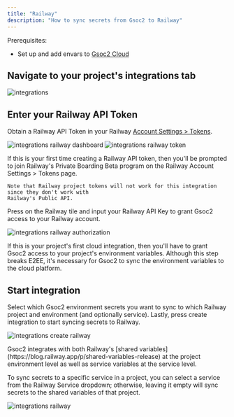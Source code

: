 ```yaml
---
title: "Railway"
description: "How to sync secrets from Gsoc2 to Railway"
---
```


Prerequisites:

- Set up and add envars to [Gsoc2 Cloud](https://app.gsoc2.com)


## Navigate to your project's integrations tab

![integrations](../../images/integrations.png)

## Enter your Railway API Token

Obtain a Railway API Token in your Railway [Account Settings > Tokens](https://railway.app/account/tokens).

![integrations railway dashboard](../../images/integrations/railway/integrations-railway-dashboard.png)
![integrations railway token](../../images/integrations/railway/integrations-railway-token.png)

<Note>
    If this is your first time creating a Railway API token, then you'll be prompted to join
    Railway's Private Boarding Beta program on the Railway Account Settings > Tokens page. 
    
    Note that Railway project tokens will not work for this integration since they don't work with
    Railway's Public API.
</Note>

Press on the Railway tile and input your Railway API Key to grant Gsoc2 access to your Railway account.

![integrations railway authorization](../../images/integrations/railway/integrations-railway-authorization.png)

<Info>
  If this is your project's first cloud integration, then you'll have to grant
  Gsoc2 access to your project's environment variables. Although this step
  breaks E2EE, it's necessary for Gsoc2 to sync the environment variables to
  the cloud platform.
</Info>

## Start integration

Select which Gsoc2 environment secrets you want to sync to which Railway project and environment (and optionally service). Lastly, press create integration to start syncing secrets to Railway.

![integrations create railway](../../images/integrations/railway/integrations-railway-create.png)

<Note>
  Gsoc2 integrates with both Railway's [shared variables](https://blog.railway.app/p/shared-variables-release) at the project environment level as well as service variables at the service level.
  
  To sync secrets to a specific service in a project, you can select a service from the Railway Service dropdown; otherwise, leaving it empty will sync secrets to the shared variables of that project.
</Note>

![integrations railway](../../images/integrations/railway/integrations-railway.png)

